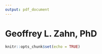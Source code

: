 ```yaml
---
output: pdf_document
---
```


# Geoffrey L. Zahn, PhD




```r
knitr::opts_chunk$set(echo = TRUE)
```
